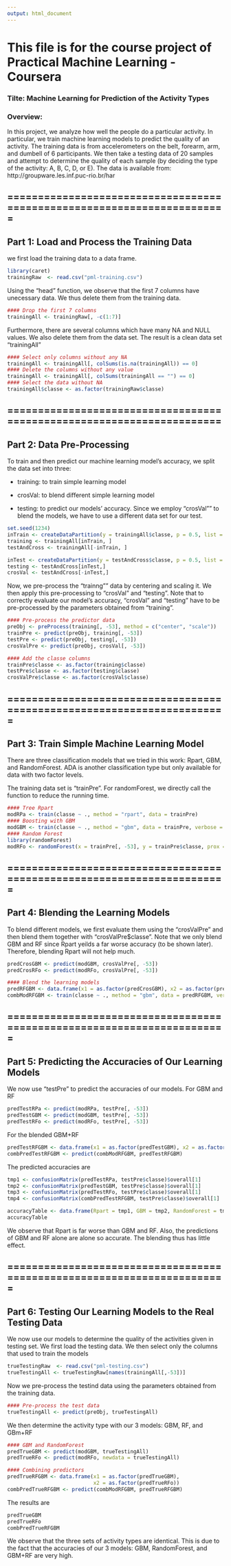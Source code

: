 ```yaml
---
output: html_document
---
```


# This file is for the course project of Practical Machine Learning - Coursera

### Tilte: Machine Learning for Prediction of the Activity Types

### Overview: 

In this project, we analyze how well the people do a particular activity. In particular, we train machine learning models to predict the quality of an activity. The training data is from accelerometers on the belt, forearm, arm, and dumbell of 6 participants. We then take a testing data of 20 samples and attempt to determine the quality of each sample (by deciding the type of the activity: A, B, C, D, or E). The data is available from:  http://groupware.les.inf.puc-rio.br/har

## =======================================================================

## Part 1: Load and Process the Training Data

we first load the training data to a data frame.  

```r
library(caret)
trainingRaw  <- read.csv("pml-training.csv")
```

Using the "head" function, we observe that the first 7 columns have unecessary data. We thus delete them from the training data.

```r
#### Drop the first 7 columns
trainingAll <- trainingRaw[, -c(1:7)]
```

Furthermore, there are several columns which have many NA and NULL values. We also delete them from the data set. The result is a clean data set "trainingAll"

```r
#### Select only columns without any NA
trainingAll <- trainingAll[, colSums(is.na(trainingAll)) == 0]
#### Delete the columns without any value
trainingAll <- trainingAll[, colSums(trainingAll == "") == 0]
#### Select the data without NA
trainingAll$classe <- as.factor(trainingRaw$classe)
```

## ======================================================================

## Part 2: Data Pre-Processing

To train and then predict our machine learning model's accuracy, we split the data set into three:

* training: to train simple learning model

* crosVal: to blend different simple learning model

* testing: to predict our models' accuracy. Since we employ "crosVal"" to blend the models, we have to use a different data set for our test.

```r
set.seed(1234)
inTrain <- createDataPartition(y = trainingAll$classe, p = 0.5, list = FALSE)
training <- trainingAll[inTrain, ]
testAndCross <- trainingAll[-inTrain, ]

inTest <- createDataPartition(y = testAndCross$classe, p = 0.5, list = FALSE)
testing <- testAndCross[inTest,]
crosVal <- testAndCross[-inTest,]
```

Now, we pre-process the "trainng"" data by centering and scaling it. We then apply this pre-processing to "crosVal" and "testing". Note that to correctly evaluate our model's accuracy, "crosVal" and "testing" have to be pre-processed by the parameters obtained from "training".

```r
#### Pre-process the predictor data
preObj <- preProcess(training[, -53], method = c("center", "scale"))
trainPre <- predict(preObj, training[, -53])
testPre <- predict(preObj, testing[, -53])
crosValPre <- predict(preObj, crosVal[, -53])

#### Add the classe columns
trainPre$classe <- as.factor(training$classe)
testPre$classe <- as.factor(testing$classe)
crosValPre$classe <- as.factor(crosVal$classe)
```

## =======================================================================

## Part 3: Train Simple Machine Learning Model

There are three classification models that we tried in this work: Rpart, GBM, and RandomForest. ADA is another classification type but only available for data with two factor levels. 

The training data set is "trainPre". For randomForest, we directly call the function to reduce the running time.

```r
#### Tree Rpart
modRPa <- train(classe ~ ., method = "rpart", data = trainPre)
#### Boosting with GBM
modGBM <- train(classe ~ ., method = "gbm", data = trainPre, verbose = FALSE)
#### Random Forest
library(randomForest)
modRFo <- randomForest(x = trainPre[, -53], y = trainPre$classe, prox = TRUE)
```

## =======================================================================

## Part 4: Blending the Learning Models

To blend different models, we first evaluate them using the "crosValPre" and then blend them together with "crosValPre$classe". Note that we only blend GBM and RF since Rpart yeilds a far worse accuracy (to be shown later). Therefore, blending Rpart will not help much.

```r
predCrosGBM <- predict(modGBM, crosValPre[, -53])
predCrosRFo <- predict(modRFo, crosValPre[, -53])

#### Blend the learning models
predRFGBM <- data.frame(x1 = as.factor(predCrosGBM), x2 = as.factor(predCrosRFo), classe = crosValPre$classe)
combModRFGBM <- train(classe ~ ., method = "gbm", data = predRFGBM, verbose = FALSE)
```

## =======================================================================

## Part 5: Predicting the Accuracies of Our Learning Models

We now use "testPre" to predict the accuracies of our models. For GBM and RF

```r
predTestRPa <- predict(modRPa, testPre[, -53])
predTestGBM <- predict(modGBM, testPre[, -53])
predTestRFo <- predict(modRFo, testPre[, -53])
```

For the blended GBM+RF

```r
predTestRFGBM <- data.frame(x1 = as.factor(predTestGBM), x2 = as.factor(predTestRFo))
combPredTestRFGBM <- predict(combModRFGBM, predTestRFGBM)
```

The predicted accuracies are

```r
tmp1 <- confusionMatrix(predTestRPa, testPre$classe)$overall[1]
tmp2 <- confusionMatrix(predTestGBM, testPre$classe)$overall[1]
tmp3 <- confusionMatrix(predTestRFo, testPre$classe)$overall[1]
tmp4 <- confusionMatrix(combPredTestRFGBM, testPre$classe)$overall[1]

accuracyTable <- data.frame(Rpart = tmp1, GBM = tmp2, RandomForest = tmp3, GBMnRF = tmp4)
accuracyTable
```

We observe that Rpart is far worse than GBM and RF. Also, the predictions of GBM and RF alone are alone so accurate. The blending thus has little effect. 

## =======================================================================

## Part 6: Testing Our Learning Models to the Real Testing Data

We now use our models to determine the quality of the activities given in testing set. We first load the testing data. We then select only the columns that used to train the models

```r
trueTestingRaw  <- read.csv("pml-testing.csv")
trueTestingAll <- trueTestingRaw[names(trainingAll[,-53])]
```

Now we pre-process the testind data using the parameters obtained from the training data.

```r
#### Pre-process the test data
trueTestingAll <- predict(preObj, trueTestingAll)
```

We then determine the activity type with our 3 models: GBM, RF, and GBm+RF

```r
#### GBM and RandomForest
predTrueGBM <- predict(modGBM, trueTestingAll)
predTrueRFo <- predict(modRFo, newdata = trueTestingAll)

#### Combining predictors
predTrueRFGBM <- data.frame(x1 = as.factor(predTrueGBM), 
                            x2 = as.factor(predTrueRFo))
combPredTrueRFGBM <- predict(combModRFGBM, predTrueRFGBM)
```

The results are

```r
predTrueGBM
predTrueRFo
combPredTrueRFGBM
```

We observe that the three sets of activity types are identical. This is due to the fact that the accuracies of our 3 models: GBM, RandomForest, and GBM+RF are very high.


